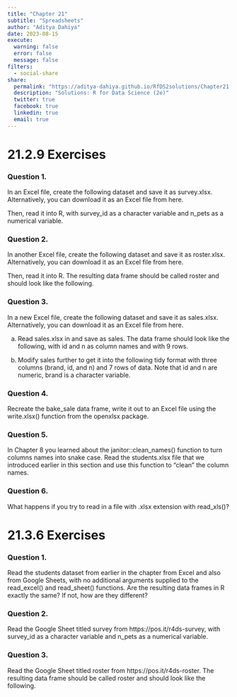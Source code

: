 ```yaml
---
title: "Chapter 21"
subtitle: "Spreadsheets"
author: "Aditya Dahiya"
date: 2023-08-15
execute: 
  warning: false
  error: false
  message: false
filters:
  - social-share
share:
  permalink: "https://aditya-dahiya.github.io/RfDS2solutions/Chapter21.html"
  description: "Solutions: R for Data Science (2e)"
  twitter: true
  facebook: true
  linkedin: true
  email: true
---
```


# 21.2.9 Exercises

### Question 1.

In an Excel file, create the following dataset and save it as survey.xlsx. Alternatively, you can download it as an Excel file from here.

Then, read it into R, with survey_id as a character variable and n_pets as a numerical variable.

### Question 2.

In another Excel file, create the following dataset and save it as roster.xlsx. Alternatively, you can download it as an Excel file from here.

Then, read it into R. The resulting data frame should be called roster and should look like the following.

### Question 3.

In a new Excel file, create the following dataset and save it as sales.xlsx. Alternatively, you can download it as an Excel file from here.

a.  Read sales.xlsx in and save as sales. The data frame should look like the following, with id and n as column names and with 9 rows.

b.  Modify sales further to get it into the following tidy format with three columns (brand, id, and n) and 7 rows of data. Note that id and n are numeric, brand is a character variable.

### Question 4.

Recreate the bake_sale data frame, write it out to an Excel file using the write.xlsx() function from the openxlsx package.

### Question 5.

In Chapter 8 you learned about the janitor::clean_names() function to turn columns names into snake case. Read the students.xlsx file that we introduced earlier in this section and use this function to "clean" the column names.

### Question 6.

What happens if you try to read in a file with .xlsx extension with read_xls()?

# 21.3.6 Exercises

### Question 1.

Read the students dataset from earlier in the chapter from Excel and also from Google Sheets, with no additional arguments supplied to the read_excel() and read_sheet() functions. Are the resulting data frames in R exactly the same? If not, how are they different?

### Question 2.

Read the Google Sheet titled survey from https://pos.it/r4ds-survey, with survey_id as a character variable and n_pets as a numerical variable.

### Question 3.

Read the Google Sheet titled roster from https://pos.it/r4ds-roster. The resulting data frame should be called roster and should look like the following.
